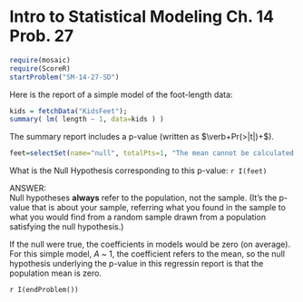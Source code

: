 Intro to Statistical Modeling Ch. 14 Prob. 27
========================================================
```r
require(mosaic)
require(ScoreR)
startProblem("SM-14-27-SD")
```
Here is the report of a simple model of the foot-length data:
```r
kids = fetchData("KidsFeet");
summary( lm( length ~ 1, data=kids ) )
```

The summary report includes a p-value (written as $\verb+Pr(>|t|)+$).
```r
feet=selectSet(name="null", totalPts=1, "The mean cannot be calculated."=FALSE, "The sample mean is zero."=FALSE, "The population mean is zero."=TRUE, "The sample mean is greater than zero."=FALSE, "The sample mean is less than zero."=FALSE, "The population mean is greater than zero."=FALSE, "The population mean is less than zero."=FALSE)
```
What is the Null Hypothesis corresponding to this p-value: `r I(feet)`

<aside>
ANSWER:    
Null hypotheses **always** refer to the population, not the sample. (It's the p-value that is about your sample, referring what you found in the sample to what you would find from a random sample drawn from a population satisfying the null hypothesis.)

If the null were true, the coefficients in models would be zero (on average).  For this simple model, *A* ~ 1, the coefficient refers to the mean, so the null hypothesis underlying the p-value in this regressin report is that the population mean is zero.
</aside>

`r I(endProblem())`